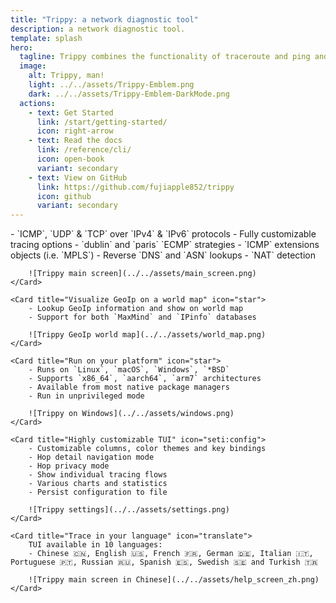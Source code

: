 ```yaml
---
title: "Trippy: a network diagnostic tool"
description: a network diagnostic tool.
template: splash
hero:
  tagline: Trippy combines the functionality of traceroute and ping and is designed to assist with the analysis of networking issues.
  image:
    alt: Trippy, man!
    light: ../../assets/Trippy-Emblem.png
    dark: ../../assets/Trippy-Emblem-DarkMode.png
  actions:
    - text: Get Started
      link: /start/getting-started/
      icon: right-arrow
    - text: Read the docs
      link: /reference/cli/
      icon: open-book
      variant: secondary
    - text: View on GitHub
      link: https://github.com/fujiapple852/trippy
      icon: github
      variant: secondary
---
```



<CardGrid stagger>
	<Card title="Powerful tracing features" icon="rocket">
	    - `ICMP`, `UDP` & `TCP` over `IPv4` & `IPv6` protocols
	    - Fully customizable tracing options
	    - `dublin` and `paris` `ECMP` strategies
	    - `ICMP` extensions objects (i.e. `MPLS`)
	    - Reverse `DNS` and `ASN` lookups
	    - `NAT` detection

		![Trippy main screen](../../assets/main_screen.png)
	</Card>

	<Card title="Visualize GeoIp on a world map" icon="star">
        - Lookup GeoIp information and show on world map
        - Support for both `MaxMind` and `IPinfo` databases

		![Trippy GeoIp world map](../../assets/world_map.png)
	</Card>

    <Card title="Run on your platform" icon="star">
        - Runs on `Linux`, `macOS`, `Windows`, `*BSD`
        - Supports `x86_64`, `aarch64`, `arm7` architectures
        - Available from most native package managers
        - Run in unprivileged mode

        ![Trippy on Windows](../../assets/windows.png)
    </Card>

	<Card title="Highly customizable TUI" icon="seti:config">
	    - Customizable columns, color themes and key bindings
	    - Hop detail navigation mode
	    - Hop privacy mode
	    - Show individual tracing flows
	    - Various charts and statistics
	    - Persist configuration to file

		![Trippy settings](../../assets/settings.png)
	</Card>

	<Card title="Trace in your language" icon="translate">
	    TUI available in 10 languages:
	    - Chinese 🇨🇳, English 🇺🇸, French 🇫🇷, German 🇩🇪, Italian 🇮🇹, Portuguese 🇵🇹, Russian 🇷🇺, Spanish 🇪🇸, Swedish 🇸🇪 and Turkish 🇹🇷

		![Trippy main screen in Chinese](../../assets/help_screen_zh.png)
	</Card>

</CardGrid>
